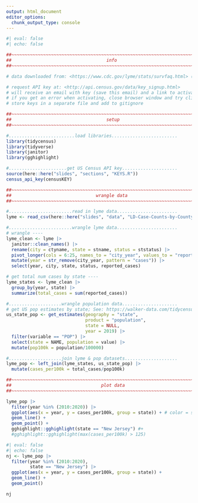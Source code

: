 ```yaml
---
output: html_document
editor_options: 
  chunk_output_type: console
---
```


```r
#| eval: false
#| echo: false

##~~~~~~~~~~~~~~~~~~~~~~~~~~~~~~~~~~~~~~~~~~~~~~~~~~~~~~~~~~~~~~~~~~~~~~~~~~~~~~
##                                    info                                  ----
##~~~~~~~~~~~~~~~~~~~~~~~~~~~~~~~~~~~~~~~~~~~~~~~~~~~~~~~~~~~~~~~~~~~~~~~~~~~~~~

# data downloaded from: <https://www.cdc.gov/lyme/stats/survfaq.html> (found via <https://www.epa.gov/climate-indicators/health-society>; also see <https://wonder.cdc.gov/nndss/nndss_weekly_tables_menu.asp>)

# request API key at: <http://api.census.gov/data/key_signup.html>
# will receive an email with key (save this email) and a link to activate key
# if you get an error when activating, close browser window and try clicking link again
# store keys in a separate file and add to gitignore

##~~~~~~~~~~~~~~~~~~~~~~~~~~~~~~~~~~~~~~~~~~~~~~~~~~~~~~~~~~~~~~~~~~~~~~~~~~~~~~
##                                    setup                                 ----
##~~~~~~~~~~~~~~~~~~~~~~~~~~~~~~~~~~~~~~~~~~~~~~~~~~~~~~~~~~~~~~~~~~~~~~~~~~~~~~

#.........................load libraries.........................
library(tidycensus)
library(tidyverse)
library(janitor)
library(gghighlight)

#......................get US Census API key.....................
source(here::here("slides", "sections", "KEYS.R"))
census_api_key(censusKEY)

##~~~~~~~~~~~~~~~~~~~~~~~~~~~~~~~~~~~~~~~~~~~~~~~~~~~~~~~~~~~~~~~~~~~~~~~~~~~~~~
##                                wrangle data                              ----
##~~~~~~~~~~~~~~~~~~~~~~~~~~~~~~~~~~~~~~~~~~~~~~~~~~~~~~~~~~~~~~~~~~~~~~~~~~~~~~

#........................read in lyme data.......................
lyme <- read_csv(here::here("slides", "data", "LD-Case-Counts-by-County-01-20.csv"))

#........................wrangle lyme data.......................
# wrangle ----
lyme_clean <- lyme |> 
  janitor::clean_names() |> 
  rename(city = ctyname, state = stname, status = ststatus) |> 
  pivot_longer(cols = 6:25, names_to = "city_year", values_to = "reported_cases") |> 
  mutate(year = str_remove(city_year, pattern = "cases")) |> 
  select(year, city, state, status, reported_cases)

# get total num cases by state ----
lyme_states <- lyme_clean |> 
  group_by(year, state) |> 
  summarize(total_cases = sum(reported_cases)) 

#....................wrangle population data.....................
# get US pop estimates by state; See: https://walker-data.com/tidycensus/articles/other-datasets.html#:~:text=Population%20estimates%20are%20available%20in,%22%20%2C%20and%20%22characteristics%22%20.
us_state_pop <- get_estimates(geography = "state", 
                              product = "population",
                              state = NULL, 
                              year = 2019) |> 
  filter(variable == "POP") |> 
  select(state = NAME, population = value) |> 
  mutate(pop100k = population/100000)

#....................join lyme & pop datasets....................
lyme_pop <- left_join(lyme_states, us_state_pop) |> 
  mutate(cases_per100k = total_cases/pop100k)

##~~~~~~~~~~~~~~~~~~~~~~~~~~~~~~~~~~~~~~~~~~~~~~~~~~~~~~~~~~~~~~~~~~~~~~~~~~~~~~
##                                  plot data                               ----
##~~~~~~~~~~~~~~~~~~~~~~~~~~~~~~~~~~~~~~~~~~~~~~~~~~~~~~~~~~~~~~~~~~~~~~~~~~~~~~

lyme_pop |> 
  filter(year %in% (2010:2020)) |> 
  ggplot(aes(x = year, y = cases_per100k, group = state)) + # color = state
  geom_line() + 
  geom_point() +
  gghighlight::gghighlight(state == "New Jersey") #+
  #gghighlight::gghighlight(max(cases_per100k) > 125)
```


```r
#| eval: false
#| echo: false
nj <- lyme_pop |> 
  filter(year %in% (2010:2020),
         state == "New Jersey") |> 
  ggplot(aes(x = year, y = cases_per100k, group = state)) +
  geom_line() +
  geom_point()

nj
```

